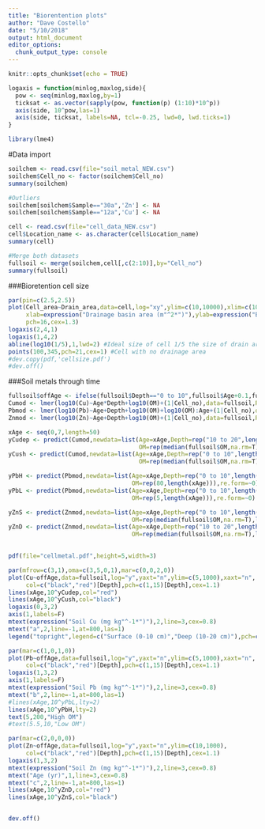 ```yaml
---
title: "Biorentention plots"
author: "Dave Costello"
date: "5/10/2018"
output: html_document
editor_options: 
  chunk_output_type: console
---
```


```r
knitr::opts_chunk$set(echo = TRUE)

logaxis = function(minlog,maxlog,side){
  pow <- seq(minlog,maxlog,by=1)
  ticksat <- as.vector(sapply(pow, function(p) (1:10)*10^p))
  axis(side, 10^pow,las=1)
  axis(side, ticksat, labels=NA, tcl=-0.25, lwd=0, lwd.ticks=1)
}

library(lme4)
```



#Data import
```r
soilchem <- read.csv(file="soil_metal_NEW.csv")
soilchem$Cell_no <- factor(soilchem$Cell_no)
summary(soilchem)

#Outliers
soilchem[soilchem$Sample=="30a",'Zn'] <- NA
soilchem[soilchem$Sample=="12a",'Cu'] <- NA

cell <- read.csv(file="cell_data_NEW.csv")
cell$Location_name <- as.character(cell$Location_name)
summary(cell)

#Merge both datasets
fullsoil <- merge(soilchem,cell[,c(2:10)],by="Cell_no")
summary(fullsoil)

```


###Bioretention cell size
```r
par(pin=c(2.5,2.5))
plot(Cell_area~Drain_area,data=cell,log="xy",ylim=c(10,10000),xlim=c(100,10000),xaxt="n",yaxt="n",
     xlab=expression("Drainage basin area (m"^2*")"),ylab=expression("Bioretention cell area (m"^2*")"),
     pch=16,cex=1.3)
logaxis(2,4,1)
logaxis(1,4,2)
abline(log10(1/5),1,lwd=2) #Ideal size of cell 1/5 the size of drain area
points(100,345,pch=21,cex=1) #Cell with no drainage area
#dev.copy(pdf,'cellsize.pdf')
#dev.off()
```

###Soil metals through time
```r
fullsoil$offAge <- ifelse(fullsoil$Depth=="0 to 10",fullsoil$Age+0.1,fullsoil$Age-0.1)
Cumod <- lmer(log10(Cu)~Age*Depth+log10(OM)+(1|Cell_no),data=fullsoil,REML=F)
Pbmod <- lmer(log10(Pb)~Age+Depth+log10(OM)+log10(OM):Age+(1|Cell_no),data=fullsoil,REML=F)
Znmod <- lmer(log10(Zn)~Age+Depth+log10(OM)+(1|Cell_no),data=fullsoil,REML=F)

xAge <- seq(0,7,length=50)
yCudep <- predict(Cumod,newdata=list(Age=xAge,Depth=rep("10 to 20",length(xAge)),
                                     OM=rep(median(fullsoil$OM,na.rm=T),length(xAge))),re.form=~0)
yCush <- predict(Cumod,newdata=list(Age=xAge,Depth=rep("0 to 10",length(xAge)),
                                     OM=rep(median(fullsoil$OM,na.rm=T),length(xAge))),re.form=~0)

yPbH <- predict(Pbmod,newdata=list(Age=xAge,Depth=rep("0 to 10",length(xAge)),
                                   OM=rep(80,length(xAge))),re.form=~0)
yPbL <- predict(Pbmod,newdata=list(Age=xAge,Depth=rep("0 to 10",length(xAge)),
                                   OM=rep(5,length(xAge))),re.form=~0)

yZnS <- predict(Znmod,newdata=list(Age=xAge,Depth=rep("0 to 10",length(xAge)),
                                   OM=rep(median(fullsoil$OM,na.rm=T),length(xAge))),re.form=~0)
yZnD <- predict(Znmod,newdata=list(Age=xAge,Depth=rep("10 to 20",length(xAge)),
                                   OM=rep(median(fullsoil$OM,na.rm=T),length(xAge))),re.form=~0)

  
pdf(file="cellmetal.pdf",height=5,width=3)

par(mfrow=c(3,1),oma=c(3,5,0,1),mar=c(0,0,2,0))
plot(Cu~offAge,data=fullsoil,log="y",yaxt="n",ylim=c(5,1000),xaxt="n",
     col=c("black","red")[Depth],pch=c(1,15)[Depth],cex=1.1)
lines(xAge,10^yCudep,col="red")
lines(xAge,10^yCush,col="black")
logaxis(0,3,2)
axis(1,labels=F)
mtext(expression("Soil Cu (mg kg"^-1*")"),2,line=3,cex=0.8)
mtext("a",2,line=-1,at=800,las=1)
legend("topright",legend=c("Surface (0-10 cm)","Deep (10-20 cm)"),pch=c(1,15),col=c("black","red"),cex=0.8,lty=1)

par(mar=c(1,0,1,0))
plot(Pb~offAge,data=fullsoil,log="y",yaxt="n",ylim=c(5,1000),xaxt="n",
     col=c("black","red")[Depth],pch=c(1,15)[Depth],cex=1.1)
logaxis(1,3,2)
axis(1,labels=F)
mtext(expression("Soil Pb (mg kg"^-1*")"),2,line=3,cex=0.8)
mtext("b",2,line=-1,at=800,las=1)
#lines(xAge,10^yPbL,lty=2)
lines(xAge,10^yPbH,lty=2)
text(5,200,"High OM")
#text(5.5,10,"Low OM")

par(mar=c(2,0,0,0))
plot(Zn~offAge,data=fullsoil,log="y",yaxt="n",ylim=c(10,1000),
     col=c("black","red")[Depth],pch=c(1,15)[Depth],cex=1.1)
logaxis(1,3,2)
mtext(expression("Soil Zn (mg kg"^-1*")"),2,line=3,cex=0.8)
mtext("Age (yr)",1,line=3,cex=0.8)
mtext("c",2,line=-1,at=800,las=1)
lines(xAge,10^yZnD,col="red")
lines(xAge,10^yZnS,col="black")


dev.off()
```
